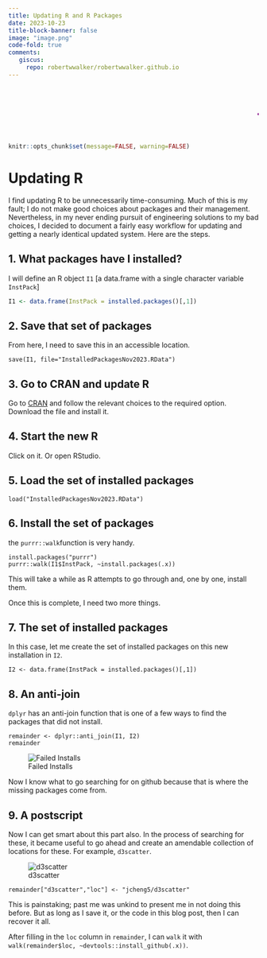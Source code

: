 ```yaml
---
title: Updating R and R Packages
date: 2023-10-23
title-block-banner: false 
image: "image.png"
code-fold: true
comments:
   giscus: 
     repo: robertwwalker/robertwwalker.github.io
---
```


<marquee scrollamount="10"><h1><p style="color:purple;">{{< fa brands r-project >}}obertwwalker.github.io <br></p></h1></marquee>

```r
knitr::opts_chunk$set(message=FALSE, warning=FALSE)
```


# Updating R

I find updating R to be unnecessarily time-consuming.  Much of this is my fault; I do not make good choices about packages and their management.  Nevertheless, in my never ending pursuit of engineering solutions to my bad choices, I decided to document a fairly easy workflow for updating and getting a nearly identical updated system.  Here are the steps.

## 1. What packages have I installed?

I will define an R object `I1` [a data.frame with a single character variable `InstPack`]

```r
I1 <- data.frame(InstPack = installed.packages()[,1])
```

## 2. Save that set of packages

From here, I need to save this in an accessible location.

```
save(I1, file="InstalledPackagesNov2023.RData")
```

## 3. Go to CRAN and update R

Go to [CRAN](https://cran.r-project.org/) and follow the relevant choices to the required option.  Download the file and install it.

## 4. Start the new R

Click on it.  Or open RStudio.

## 5. Load the set of installed packages

```
load("InstalledPackagesNov2023.RData")
```

## 6. Install the set of packages

the `purrr::walk`function is very handy.

```
install.packages("purrr")
purrr::walk(I1$InstPack, ~install.packages(.x))
```

This will take a while as R attempts to go through and, one by one, install them.

Once this is complete, I need two more things.

## 7. The set of installed packages 

In this case, let me create the set of installed packages on this new installation in `I2`.

```
I2 <- data.frame(InstPack = installed.packages()[,1])
```

## 8. An anti-join

`dplyr` has an anti-join function that is one of a few ways to find the packages that did not install.  

```
remainder <- dplyr::anti_join(I1, I2)
remainder
```

![Failed Installs](Fails.png)

Now I know what to go searching for on github because that is where the missing packages come from.

## 9. A postscript

Now I can get smart about this part also.  In the process of searching for these, it became useful to go ahead and create an amendable collection of locations for these.  For example, `d3scatter`.

![d3scatter](d3scatter.png)

```
remainder["d3scatter","loc"] <- "jcheng5/d3scatter"
```

This is painstaking; past me was unkind to present me in not doing this before.  But as long as I save it, or the code in this blog post, then I can recover it all.

After filling in the `loc` column in `remainder`, I can `walk` it with `walk(remainder$loc, ~devtools::install_github(.x))`.




